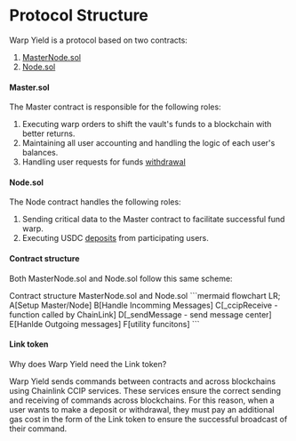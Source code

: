 # Protocol Structure

Warp Yield is a protocol based on two contracts:

1. [MasterNode.sol](https://github.com/ddrr1337/warp_aave/blob/main/contracts/MasterNode.sol)
2. [Node.sol](https://github.com/ddrr1337/warp_aave/blob/main/contracts/Node.sol)

#### Master.sol

The Master contract is responsible for the following roles:

1. Executing warp orders to shift the vault's funds to a blockchain with better returns.
2. Maintaining all user accounting and handling the logic of each user's balances.
3. Handling user requests for funds [withdrawal](/docs/masterContractRoles/withdraw)

#### Node.sol

The Node contract handles the following roles:

1. Sending critical data to the Master contract to facilitate successful fund warp.
2. Executing USDC [deposits](/docs/nodeContractRoles/deposits) from participating users.  


#### Contract structure

Both MasterNode.sol and Node.sol follow this same scheme:


<div className="border border-black rounded-lg mt-10 w-[500px] pb-5">
<span className="mt-2 ml-2 text-center">Contract structure MasterNode.sol and Node.sol</span>
```mermaid 
flowchart LR;
    A[Setup Master/Node]
    B[Handle Incomming Messages]
    C[_ccipReceive - function called by ChainLink]
    D[_sendMessage - send message center]
    E[Hanlde Outgoing messages]
    F[utility funcitons]
```
</div>


#### Link token

Why does Warp Yield need the Link token?  

Warp Yield sends commands between contracts and across blockchains using Chainlink CCIP services. These services ensure the correct sending and receiving of commands across blockchains. For this reason, when a user wants to make a deposit or withdrawal, they must pay an additional gas cost in the form of the Link token to ensure the successful broadcast of their command.


